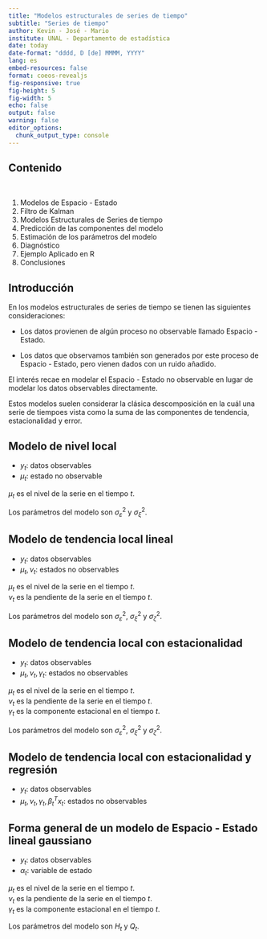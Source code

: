 ```yaml
---
title: "Modelos estructurales de series de tiempo"
subtitle: "Series de tiempo"
author: Kevin - José - Mario
institute: UNAL - Departamento de estadística
date: today
date-format: "dddd, D [de] MMMM, YYYY"
lang: es
embed-resources: false
format: coeos-revealjs
fig-responsive: true
fig-height: 5
fig-width: 5
echo: false
output: false
warning: false
editor_options: 
  chunk_output_type: console
---
```


## Contenido

<br/>

::: {.incremental}
1. Modelos de Espacio - Estado
2. Filtro de Kalman
3. Modelos Estructurales de Series de tiempo
4. Predicción de las componentes del modelo
5. Estimación de los parámetros del modelo
6. Diagnóstico
7. Ejemplo Aplicado en R
8. Conclusiones
:::


## Introducción

En los modelos estructurales de series de tiempo se tienen las siguientes consideraciones:

- Los datos provienen de algún proceso no observable llamado Espacio - Estado.

- Los datos que observamos también son generados por este proceso de Espacio - Estado, pero vienen dados con un ruido añadido.

El interés recae en modelar el Espacio - Estado no observable en lugar de modelar los datos observables directamente.

Estos modelos suelen considerar la clásica descomposición en la cuál una serie de tiempoes vista como la suma de las componentes de tendencia, estacionalidad y error.


## Modelo de nivel local

- $y_t:$ datos observables
- $\mu_t:$ estado no observable

\begin{aligned}
y_t & =\mu_t+\varepsilon_t & & \varepsilon_t \sim N\left(0, \sigma_{\varepsilon}^2\right) \\
\mu_{t+1} & =\mu_t+\xi_t & & \xi_t \sim N\left(0, \sigma_{\xi}^2\right)
\end{aligned}

$\mu_t$ es el nivel de la serie en el tiempo $t$. 

Los parámetros del modelo son $\sigma^2_\varepsilon$ y $\sigma^2_\xi$.


## Modelo de tendencia local lineal

- $y_t:$ datos observables
- $\mu_t, \nu_t:$ estados no observables

\begin{aligned}
y_t & =\mu_t+\varepsilon_t & & \varepsilon_t \sim N\left(0, \sigma_{\varepsilon}^2\right) \\
\mu_{t+1} & =\mu_t+\nu_t+\xi_t & & \xi_t \sim N\left(0, \sigma_{\xi}^2\right) \\
\nu_{t+1} & =\nu_t+\zeta_t & & \zeta_t \sim N\left(0, \sigma_\zeta^2\right)
\end{aligned}

$\mu_t$ es el nivel de la serie en el tiempo $t$. <br> 
$\nu_t$ es la pendiente de la serie en el tiempo $t$. 

Los parámetros del modelo son $\sigma^2_\varepsilon$, $\sigma^2_\xi$ y $\sigma^2_\zeta$.


## Modelo de tendencia local con estacionalidad

- $y_t:$ datos observables
- $\mu_t, \nu_t, \gamma_t:$ estados no observables

\begin{aligned}
y_t & =\mu_t+\gamma_t+\varepsilon_t & & \varepsilon_t \sim N\left(0, \sigma_{\varepsilon}^2\right) \\
\mu_{t+1} & =\mu_t+\nu_t+\xi_t & & \xi_t \sim N\left(0, \sigma_{\xi}^2\right) \\
\nu_{t+1} & =\nu_t+\zeta_t & & \zeta_t \sim N\left(0, \sigma_\zeta^2\right) \\
\gamma_t & = -\sum_{s=1}^{S-1} \tau_{t-s} + \omega_t & & \omega_t \sim N\left(0, \sigma_\omega^2\right)
\end{aligned}

$\mu_t$ es el nivel de la serie en el tiempo $t$. <br>
$\nu_t$ es la pendiente de la serie en el tiempo $t$. <br> 
$\gamma_t$ es la componente estacional en el tiempo $t$.

Los parámetros del modelo son $\sigma^2_\varepsilon$, $\sigma^2_\xi$ y $\sigma^2_\zeta$.


## Modelo de tendencia local con estacionalidad y regresión

- $y_t:$ datos observables
- $\mu_t, \nu_t, \gamma_t, \beta_t^Tx_t:$ estados no observables

\begin{aligned}
y_t & =\mu_t+\gamma_t+\beta_t^Tx_t+\varepsilon_t & & \varepsilon_t \sim N\left(0, \sigma_{\varepsilon}^2\right)
\end{aligned}

## Forma general de un modelo de Espacio - Estado lineal gaussiano

- $y_t:$ datos observables
- $\alpha_t:$ variable de estado

\begin{aligned}
y_t & =Z_t\alpha_t+\varepsilon_t & & \varepsilon_t \sim N\left(0, H_t\right) \hspace{1cm} \textrm{Ecuación de observación}\\
\alpha_{t+1} & = T_t\alpha_t+R_t\eta_t & & \eta_t \sim N\left(0,Q_t\right) \hspace{1cm} \textrm{Ecuación de estados}\\
\end{aligned}

$\mu_t$ es el nivel de la serie en el tiempo $t$. <br>
$\nu_t$ es la pendiente de la serie en el tiempo $t$. <br> 
$\gamma_t$ es la componente estacional en el tiempo $t$.

Los parámetros del modelo son $H_t$ y $Q_t$.